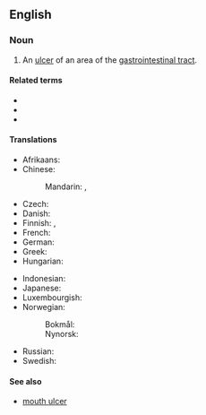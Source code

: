 {{also|peptic-ulcer}}
==English==
{{wikipedia}}

===Noun===
{{en-noun}}

# {{lb|en|pathology}} An [[ulcer]] of an area of the [[gastrointestinal tract]].

====Related terms====
* {{l|en|duodenal ulcer}}
* {{l|en|gastric ulcer}}
* {{l|en|stomach ulcer}}

====Translations====
{{trans-top|ulcer}}
* Afrikaans: {{t|af|maagsweer}}
* Chinese:
*: Mandarin: {{t+|cmn|胃潰瘍|sc=Hani}}, {{t+|cmn|胃溃疡|tr=wèikuìyáng|sc=Hani}}
* Czech: {{t|cs|peptický vřed|m}}
* Danish: {{t+|da|mavesår |n}}
* Finnish: {{t+|fi|mahahaava}}, {{t+|fi|vatsahaava}}
* French: {{t|fr|ulcère peptique|m}}
* German: {{t|de|Magengeschwür|n}}
* Greek: {{t+|el|έλκος|n}}
* Hungarian: {{t+|hu|gyomorfekély}}
{{trans-mid}}
* Indonesian: {{t+|id|tukak lambung}}
* Japanese: {{t|ja|消化性潰瘍|tr=しょうかせいかいよう, shōkaseikaiyō|sc=Jpan}}
* Luxembourgish: {{t|lb|Moschwier|m}}
* Norwegian:
*: Bokmål: {{t|nb|magesår|n}}
*: Nynorsk: {{t|nn|magesår|n}}
* Russian: {{t|ru|я́зва желу́дка|f}}
* Swedish: {{t+|sv|magsår|n}}
{{trans-bottom}}

====See also====
* {{qualifier|not to be confused with}} [[mouth ulcer]]